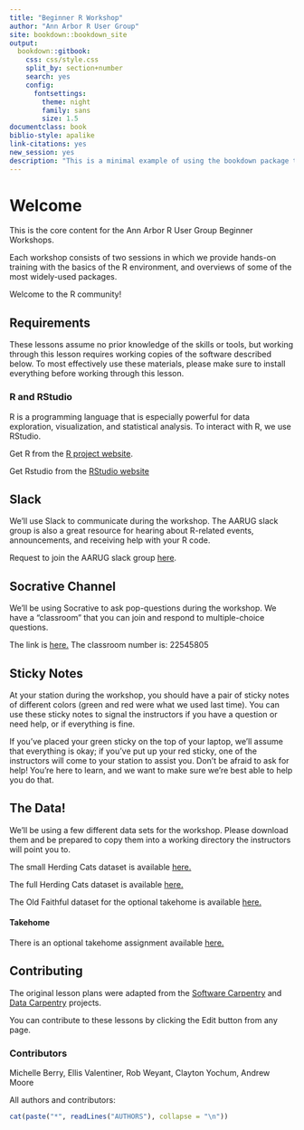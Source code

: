 ```yaml
--- 
title: "Beginner R Workshop"
author: "Ann Arbor R User Group"
site: bookdown::bookdown_site
output:
  bookdown::gitbook:
    css: css/style.css
    split_by: section+number
    search: yes
    config:
      fontsettings:
        theme: night
        family: sans
        size: 1.5
documentclass: book
biblio-style: apalike
link-citations: yes
new_session: yes
description: "This is a minimal example of using the bookdown package to write a book. The output format for this example is bookdown::gitbook."
---
```


# Welcome {-}

This is the core content for the Ann Arbor R User Group Beginner Workshops.

Each workshop consists of two sessions in which we provide hands-on training with the basics of the R environment, and overviews of some of the most widely-used packages.

Welcome to the R community!

## Requirements {-}

These lessons assume no prior knowledge of the skills or tools, but working through this lesson requires working copies of the software described below. To most effectively use these materials, please make sure to install everything before working through this lesson.

### R and RStudio {-}

R is a programming language that is especially powerful for data exploration, visualization, and statistical analysis. To interact with R, we use RStudio.

Get R from the [R project website](https://cloud.r-project.org/).

Get Rstudio from the [RStudio website](https://www.rstudio.com/products/rstudio/)

## Slack {-}

We'll use Slack to communicate during the workshop. The AARUG slack group is also a great resource for hearing about R-related events, announcements, and receiving help with your R code.

Request to join the AARUG slack group [here](https://a2mads.herokuapp.com/).

## Socrative Channel {-}

We'll be using Socrative to ask pop-questions during the workshop. We have a "classroom" that you can join and respond to multiple-choice questions.

The link is [here.](https://b.socrative.com/login/student/)
The classroom number is: 22545805

## Sticky Notes {-}

At your station during the workshop, you should have a pair of sticky notes of different colors (green and red were what we used last time). You can use these sticky notes to signal the instructors if you have a question or need help, or if everything is fine. 

If you've placed your green sticky on the top of your laptop, we'll assume that everything is okay; if you've put up your red sticky, one of the instructors will come to your station to assist you. Don't be afraid to ask for help! You're here to learn, and we want to make sure we're best able to help you do that.

## The Data!

We'll be using a few different data sets for the workshop. Please download them and be prepared to copy them into a working directory the instructors will point you to.

The small Herding Cats dataset is available [here.](https://github.com/AnnArborRUserGroup/AARUG-R-workshop/blob/gh-pages/%7B%7Bpage.dataurl%7D%7D/herding-cats-small.csv)

The full Herding Cats dataset is available [here.](https://github.com/AnnArborRUserGroup/AARUG-R-workshop/blob/gh-pages/%7B%7Bpage.dataurl%7D%7D/herding-cats.csv)

The Old Faithful dataset for the optional takehome is available [here.](https://github.com/AnnArborRUserGroup/AARUG-R-workshop/blob/gh-pages/%7B%7Bpage.dataurl%7D%7D/Old-Faithful.csv)

#### Takehome

There is an optional takehome assignment available [here.](https://github.com/AnnArborRUserGroup/AARUG-R-workshop/blob/gh-pages/%7B%7Bpage.lessonurl%7D%7D/takehome/takehome.html)

## Contributing {-}

The original lesson plans were adapted from the [Software Carpentry](http://software-carpentry.org/) and [Data Carpentry](http://www.datacarpentry.org/) projects.

You can contribute to these lessons by clicking the Edit <i class="fa fa-edit"></i> button from any page.

### Contributors {-}

Michelle Berry, Ellis Valentiner, Rob Weyant, Clayton Yochum, Andrew Moore

All authors and contributors:

```r
cat(paste("*", readLines("AUTHORS"), collapse = "\n"))
```
